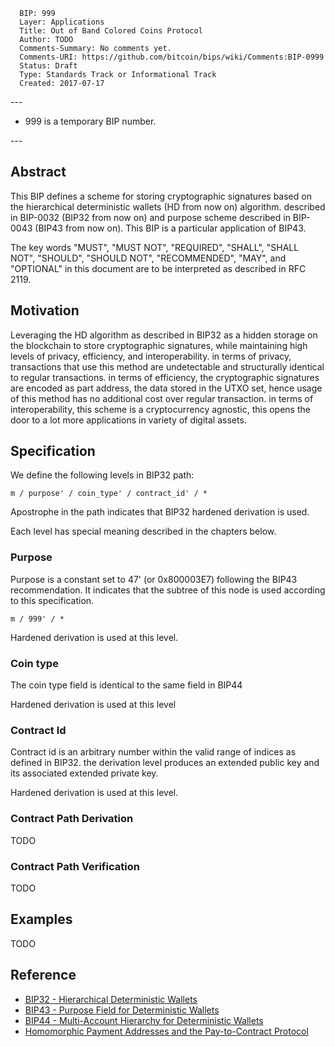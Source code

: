 <pre>
  BIP: 999
  Layer: Applications
  Title: Out of Band Colored Coins Protocol
  Author: TODO
  Comments-Summary: No comments yet.
  Comments-URI: https://github.com/bitcoin/bips/wiki/Comments:BIP-0999
  Status: Draft
  Type: Standards Track or Informational Track
  Created: 2017-07-17
</pre>


---

* 999 is a temporary BIP number.

---


==Abstract==

This BIP defines a scheme for storing cryptographic signatures based on the hierarchical deterministic wallets (HD from now on) algorithm.
described in BIP-0032 (BIP32 from now on) and purpose scheme described in
BIP-0043 (BIP43 from now on).
This BIP is a particular application of BIP43.

The key words "MUST", "MUST NOT", "REQUIRED", "SHALL", "SHALL NOT", "SHOULD", "SHOULD NOT", "RECOMMENDED", "MAY", and "OPTIONAL" in this document are to be interpreted as described in RFC 2119.

==Motivation==

Leveraging the HD algorithm as described in BIP32 as a hidden storage on the blockchain to store cryptographic signatures, while maintaining high levels of privacy, efficiency, and interoperability. in terms of privacy, transactions that use this method are undetectable and structurally identical to regular transactions.
in terms of efficiency, the cryptographic signatures are encoded as part address, the data stored in the UTXO set, hence usage of this method has no additional cost over regular transaction. in terms of interoperability, this scheme is a cryptocurrency agnostic, this opens the door to a lot more applications in variety of digital assets.

==Specification==

We define the following levels in BIP32 path:

<code>
m / purpose' / coin_type' / contract_id' / *
</code>

Apostrophe in the path indicates that BIP32 hardened derivation is used.

Each level has special meaning described in the chapters below.

===Purpose===

Purpose is a constant set to 47' (or 0x800003E7) following the BIP43 recommendation. It indicates that the subtree of this node is used according to this specification.

<code>
m / 999' / *
</code>

Hardened derivation is used at this level.

===Coin type===

The coin type field is identical to the same field in BIP44

Hardened derivation is used at this level

===Contract Id===

Contract id is an arbitrary number within the valid range of indices as defined in BIP32. the derivation level produces an extended public key and its associated extended private key.

Hardened derivation is used at this level.

===Contract Path Derivation===

TODO

===Contract Path Verification===

TODO

==Examples==

TODO

==Reference==

* [[bip-0032.mediawiki|BIP32 - Hierarchical Deterministic Wallets]]
* [[bip-0043.mediawiki|BIP43 - Purpose Field for Deterministic Wallets]]
* [[bip-0044.mediawiki|BIP44 - Multi-Account Hierarchy for Deterministic Wallets]]
* [[https://arxiv.org/abs/1212.3257|Homomorphic Payment Addresses and the Pay-to-Contract Protocol]]
